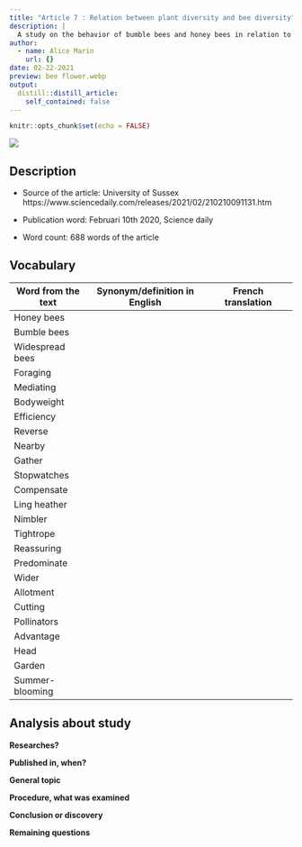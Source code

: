 ```yaml
---
title: "Article 7 : Relation between plant diversity and bee diversity"
description: |
  A study on the behavior of bumble bees and honey bees in relation to the same flower in the south of england
author:
  - name: Alice Marin
    url: {}
date: 02-22-2021
preview: bee flower.webp
output:
  distill::distill_article:
    self_contained: false
---
```


```r
knitr::opts_chunk$set(echo = FALSE)
```


![](bee flower.webp)

## Description

* Source of the article: University of Sussex https://www.sciencedaily.com/releases/2021/02/210210091131.htm

* Publication word: Februari 10th 2020, Science daily

* Word count: 688 words of the article

## Vocabulary

**Word from the text** | **Synonym/definition in English** | **French translation**
-----------------------|-----------------------------------|---------------------------
Honey bees             |
Bumble bees            |
Widespread bees        |
Foraging               |
Mediating              |
Bodyweight             |
Efficiency             |
Reverse                |
Nearby                 |
Gather                 |
Stopwatches            |
Compensate             |
Ling heather           |
Nimbler                |
Tightrope              |
Reassuring             |
Predominate            |
Wider                  |
Allotment              |
Cutting                |
Pollinators            |
Advantage              |
Head                   |
Garden                 |
Summer-blooming        |

## Analysis about study

**Researches?**

  

**Published in, when?**

  

**General topic**

  

**Procedure, what was examined**

 

**Conclusion or discovery**

  

**Remaining questions**

  
